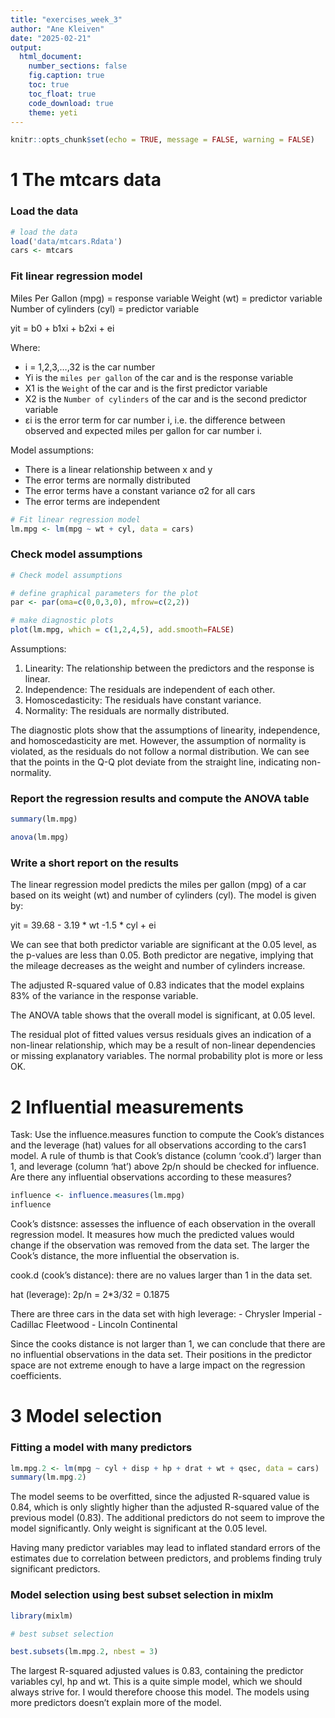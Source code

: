 ```yaml
---
title: "exercises_week_3"
author: "Ane Kleiven"
date: "2025-02-21"
output: 
  html_document: 
    number_sections: false
    fig.caption: true  
    toc: true 
    toc_float: true
    code_download: true
    theme: yeti
---
```


```r
knitr::opts_chunk$set(echo = TRUE, message = FALSE, warning = FALSE)
```


# 1 The mtcars data 

### Load the data 
```r
# load the data 
load('data/mtcars.Rdata')
cars <- mtcars

```


### Fit linear regression model

Miles Per Gallon (mpg) = response variable 
Weight (wt) = predictor variable 
Number of cylinders (cyl) = predictor variable 

yit = b0 + b1xi + b2xi + ei 

Where: 

- i = 1,2,3,...,32 is the car number 
- Yi is the `miles per gallon` of the car and is the response variable 
- X1 is the `Weight` of the car and is the first predictor variable 
- X2 is the `Number of cylinders` of the car and is the second predictor variable
- εi is the error term for car number i, i.e. the difference between observed and expected miles per gallon for car number i. 

Model assumptions: 

- There is a linear relationship between x and y 
- The error terms are normally distributed 
- The error terms have a constant variance σ2 for all cars
- The error terms are independent 

```r
# Fit linear regression model
lm.mpg <- lm(mpg ~ wt + cyl, data = cars)

```
### Check model assumptions 

```r
# Check model assumptions

# define graphical parameters for the plot 
par <- par(oma=c(0,0,3,0), mfrow=c(2,2))

# make diagnostic plots
plot(lm.mpg, which = c(1,2,4,5), add.smooth=FALSE)
```
Assumptions: 

1. Linearity: The relationship between the predictors and the response is linear.
2. Independence: The residuals are independent of each other. 
3. Homoscedasticity: The residuals have constant variance.
4. Normality: The residuals are normally distributed.

The diagnostic plots show that the assumptions of linearity, independence, and homoscedasticity are met. However, the assumption of normality is violated, as the residuals do not follow a normal distribution. We can see that the points in the Q-Q plot deviate from the straight line, indicating non-normality.

### Report the regression results and compute the ANOVA table 

```r
summary(lm.mpg)
```
```r
anova(lm.mpg)
```
### Write a short report on the results 

The linear regression model predicts the miles per gallon (mpg) of a car based on its weight (wt) and number of cylinders (cyl). The model is given by:

yit = 39.68 - 3.19 * wt -1.5 * cyl + ei 

We can see that both predictor variable are significant at the 0.05 level, as the p-values are less than 0.05.
Both predictor are negative, implying that the mileage decreases as the weight and number of cylinders increase. 

The adjusted R-squared value of 0.83 indicates that the model explains 83% of the variance in the response variable. 

The ANOVA table shows that the overall model is significant, at 0.05 level.

The residual plot of fitted values versus residuals gives an indication of a non-linear relationship, which may be a result of non-linear dependencies or missing explanatory variables. The normal probability plot is more or less OK. 


# 2 Influential measurements 

Task: Use the influence.measures function to compute the Cook’s distances and the leverage (hat) values for all observations according to the cars1 model. A rule of thumb is that Cook’s distance (column ‘cook.d’) larger than 1, and leverage (column ‘hat’) above 2p/n
 should be checked for influence. Are there any influential observations according to these measures?
 
```r
influence <- influence.measures(lm.mpg)
influence
```
Cook's distsnce: assesses the influence of each observation in the overall regression model. It measures how much the predicted values would change if the observation was removed from the data set. The larger the Cook's distance, the more influential the observation is. 

cook.d (cook's distance): there are no values larger than 1 in the data set. 


hat (leverage): 2p/n = 2*3/32 = 0.1875 
 
 There are three cars in the data set with high leverage: 
 - Chrysler Imperial 
 - Cadillac Fleetwood
 - Lincoln Continental
 
Since the cooks distance is not larger than 1, we can conclude that there are no influential observations in the data set. Their positions in the predictor space are not extreme enough to have a large impact on the regression coefficients.
 

# 3 Model selection 

### Fitting a model with many predictors 

```r
lm.mpg.2 <- lm(mpg ~ cyl + disp + hp + drat + wt + qsec, data = cars) 
summary(lm.mpg.2)
```
The model seems to be overfitted, since the adjusted R-squared value is 0.84, which is only slightly higher than the adjusted R-squared value of the previous model (0.83). The additional predictors do not seem to improve the model significantly. Only weight is significant at the 0.05 level. 

Having many predictor variables may lead to inflated standard errors of the estimates due to correlation between predictors, and problems finding truly significant predictors. 


### Model selection using best subset selection in mixlm 

```r
library(mixlm)

# best subset selection

best.subsets(lm.mpg.2, nbest = 3) 
```

The largest R-squared adjusted values is 0.83, containing the predictor variables cyl, hp and wt. 
This is a quite simple model, which we should always strive for. I would therefore choose this model. 
The models using more predictors doesn't explain more of the model. 
























